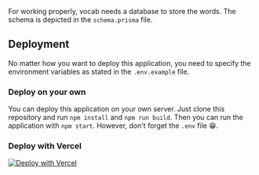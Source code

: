 For working properly, vocab needs a database to store the words. The schema is depicted in the `schema.prisma` file.

## Deployment

No matter how you want to deploy this application, you need to specify the environment variables as stated in the `.env.example` file.

### Deploy on your own

You can deploy this application on your own server. Just clone this repository and run `npm install` and `npm run build`. Then you can run the application with `npm start`. However, don't forget the `.env` file 😁.

### Deploy with Vercel

[![Deploy with Vercel](https://vercel.com/button)](https://vercel.com/new/clone?repository-url=https%3A%2F%2Fgithub.com%2Fcuvar%2Fvocab)
